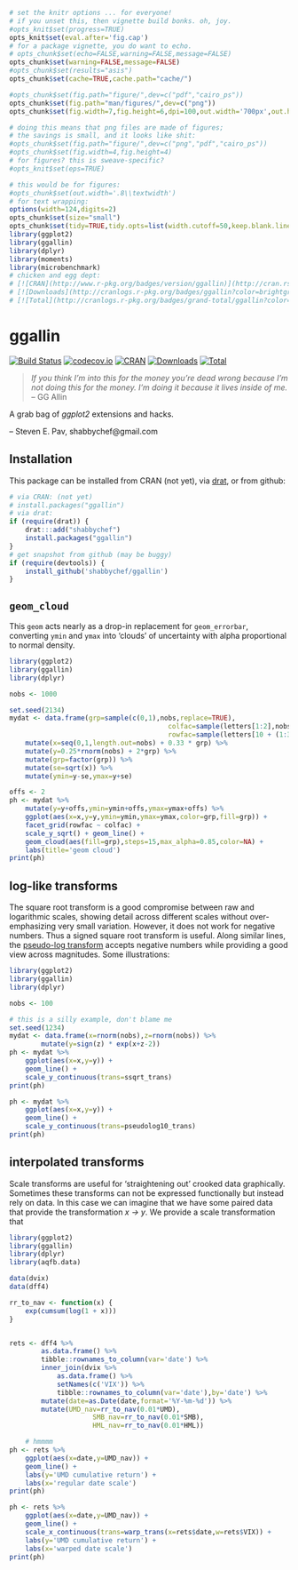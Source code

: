 ```r
# set the knitr options ... for everyone!
# if you unset this, then vignette build bonks. oh, joy.
#opts_knit$set(progress=TRUE)
opts_knit$set(eval.after='fig.cap')
# for a package vignette, you do want to echo.
# opts_chunk$set(echo=FALSE,warning=FALSE,message=FALSE)
opts_chunk$set(warning=FALSE,message=FALSE)
#opts_chunk$set(results="asis")
opts_chunk$set(cache=TRUE,cache.path="cache/")

#opts_chunk$set(fig.path="figure/",dev=c("pdf","cairo_ps"))
opts_chunk$set(fig.path="man/figures/",dev=c("png"))
opts_chunk$set(fig.width=7,fig.height=6,dpi=100,out.width='700px',out.height='600px')

# doing this means that png files are made of figures;
# the savings is small, and it looks like shit:
#opts_chunk$set(fig.path="figure/",dev=c("png","pdf","cairo_ps"))
#opts_chunk$set(fig.width=4,fig.height=4)
# for figures? this is sweave-specific?
#opts_knit$set(eps=TRUE)

# this would be for figures:
#opts_chunk$set(out.width='.8\\textwidth')
# for text wrapping:
options(width=124,digits=2)
opts_chunk$set(size="small")
opts_chunk$set(tidy=TRUE,tidy.opts=list(width.cutoff=50,keep.blank.line=TRUE))
library(ggplot2)
library(ggallin)
library(dplyr)
library(moments)
library(microbenchmark)
# chicken and egg dept:
# [![CRAN](http://www.r-pkg.org/badges/version/ggallin)](http://cran.rstudio.com/package=ggallin) 
# [![Downloads](http://cranlogs.r-pkg.org/badges/ggallin?color=brightgreen)](http://www.r-pkg.org/pkg/ggallin)
# [![Total](http://cranlogs.r-pkg.org/badges/grand-total/ggallin?color=brightgreen)](http://www.r-pkg.org/pkg/ggallin)
```

# ggallin

[![Build Status](https://travis-ci.org/shabbychef/ggallin.png)](https://travis-ci.org/shabbychef/ggallin)
[![codecov.io](http://codecov.io/github/shabbychef/ggallin/coverage.svg?branch=master)](http://codecov.io/github/shabbychef/ggallin?branch=master)
[![CRAN](http://www.r-pkg.org/badges/version/ggallin)](https://cran.r-project.org/package=ggallin)
[![Downloads](http://cranlogs.r-pkg.org/badges/ggallin?color=green)](http://www.r-pkg.org/pkg/ggallin)
[![Total](http://cranlogs.r-pkg.org/badges/grand-total/ggallin?color=green)](http://www.r-pkg.org/pkg/ggallin)

>	*If you think I'm into this for the money you're dead wrong because I'm not doing this for the money.  I'm doing it because it lives inside of me.* -- GG Allin

A grab bag of _ggplot2_ extensions and hacks.

-- Steven E. Pav, shabbychef@gmail.com

## Installation

This package can be installed 
from CRAN (not yet), 
via [drat](https://github.com/eddelbuettel/drat "drat"), or
from github:

```r
# via CRAN: (not yet)
# install.packages("ggallin")
# via drat:
if (require(drat)) {
    drat:::add("shabbychef")
    install.packages("ggallin")
}
# get snapshot from github (may be buggy)
if (require(devtools)) {
	install_github('shabbychef/ggallin')
}
```

## `geom_cloud`

This `geom` acts nearly as a drop-in replacement for `geom_errorbar`,
converting `ymin` and `ymax` into 'clouds' of uncertainty with alpha
proportional to normal density. 

```r
library(ggplot2)
library(ggallin)
library(dplyr)

nobs <- 1000

set.seed(2134)
mydat <- data.frame(grp=sample(c(0,1),nobs,replace=TRUE),
										colfac=sample(letters[1:2],nobs,replace=TRUE),
										rowfac=sample(letters[10 + (1:3)],nobs,replace=TRUE)) %>%
	mutate(x=seq(0,1,length.out=nobs) + 0.33 * grp) %>%
	mutate(y=0.25*rnorm(nobs) + 2*grp) %>%
	mutate(grp=factor(grp)) %>%
	mutate(se=sqrt(x)) %>%
	mutate(ymin=y-se,ymax=y+se)

offs <- 2
ph <- mydat %>%
	mutate(y=y+offs,ymin=ymin+offs,ymax=ymax+offs) %>%
	ggplot(aes(x=x,y=y,ymin=ymin,ymax=ymax,color=grp,fill=grp)) + 
	facet_grid(rowfac ~ colfac) +
	scale_y_sqrt() + geom_line() + 
	geom_cloud(aes(fill=grp),steps=15,max_alpha=0.85,color=NA) +   
	labs(title='geom cloud')
print(ph)
```

## log-like transforms

The square root transform is a good compromise between raw and logarithmic
scales, showing detail across different scales without over-emphasizing very
small variation. However, it does not work for negative numbers. Thus
a signed square root transform is useful. Along similar lines, the 
[pseudo-log transform](http://www.win-vector.com/blog/2012/03/modeling-trick-the-signed-pseudo-logarithm/)
accepts negative numbers while providing a good view across magnitudes.
Some illustrations:

```r
library(ggplot2)
library(ggallin)
library(dplyr)

nobs <- 100

# this is a silly example, don't blame me
set.seed(1234)
mydat <- data.frame(x=rnorm(nobs),z=rnorm(nobs)) %>%
		mutate(y=sign(z) * exp(x+z-2)) 
ph <- mydat %>%
	ggplot(aes(x=x,y=y)) + 
	geom_line() + 
	scale_y_continuous(trans=ssqrt_trans)
print(ph)

ph <- mydat %>%
	ggplot(aes(x=x,y=y)) + 
	geom_line() + 
	scale_y_continuous(trans=pseudolog10_trans)
print(ph)
```

## interpolated transforms

Scale transforms are useful for 'straightening out' crooked data graphically.
Sometimes these transforms can not be expressed functionally but instead rely
on data. In this case we can imagine that we have some paired data that
provide the transformation _x -> y_. We provide a scale transformation that

```r
library(ggplot2)
library(ggallin)
library(dplyr)
library(aqfb.data)

data(dvix)
data(dff4)

rr_to_nav <- function(x) {
	exp(cumsum(log(1 + x)))
}


rets <- dff4 %>%
		as.data.frame() %>%
		tibble::rownames_to_column(var='date') %>%
		inner_join(dvix %>%
			as.data.frame() %>%
			setNames(c('VIX')) %>%
			tibble::rownames_to_column(var='date'),by='date') %>%
		mutate(date=as.Date(date,format='%Y-%m-%d')) %>%
		mutate(UMD_nav=rr_to_nav(0.01*UMD),
					 SMB_nav=rr_to_nav(0.01*SMB),
					 HML_nav=rr_to_nav(0.01*HML))

	# hmmmm 
ph <- rets %>%
	ggplot(aes(x=date,y=UMD_nav)) +
	geom_line() +
	labs(y='UMD cumulative return') + 
	labs(x='regular date scale')
print(ph)

ph <- rets %>%
	ggplot(aes(x=date,y=UMD_nav)) +
	geom_line() + 
	scale_x_continuous(trans=warp_trans(x=rets$date,w=rets$VIX)) +
	labs(y='UMD cumulative return') + 
	labs(x='warped date scale')
print(ph)

```


